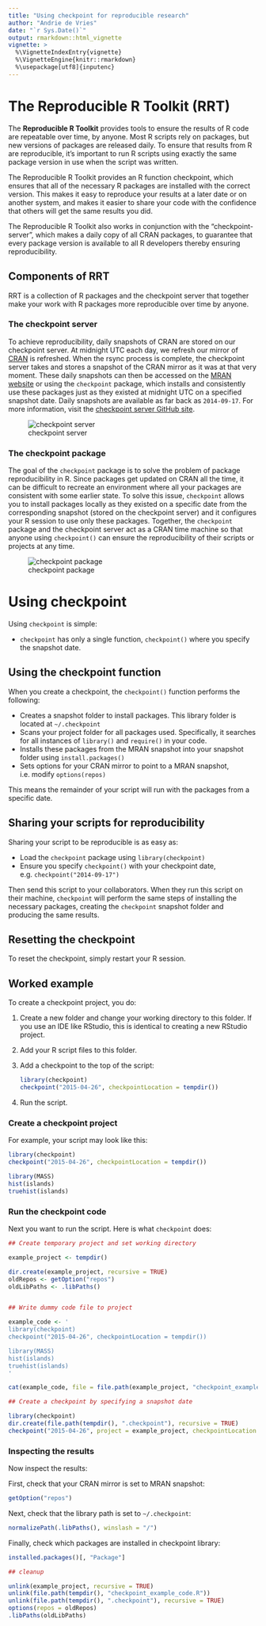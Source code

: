 ```yaml
---
title: "Using checkpoint for reproducible research"
author: "Andrie de Vries"
date: "`r Sys.Date()`"
output: rmarkdown::html_vignette
vignette: >
  %\VignetteIndexEntry{vignette}
  %\VignetteEngine{knitr::rmarkdown}
  %\usepackage[utf8]{inputenc}
---
```


# The Reproducible R Toolkit (RRT)

The **Reproducible R Toolkit** provides tools to ensure the results of R code are repeatable over time, by anyone. Most R scripts rely on packages, but new versions of packages are released daily. To ensure that results from R are reproducible, it's important to run R scripts using exactly the same package version in use when the script was written.

The Reproducible R Toolkit provides an R function checkpoint, which ensures that all of the necessary R packages are installed with the correct version. This makes it easy to reproduce your results at a later date or on another system, and makes it easier to share your code with the confidence that others will get the same results you did.

The Reproducible R Toolkit also works in conjunction with the "checkpoint-server", which makes a daily copy of all CRAN packages, to guarantee that every package version is available to all R developers thereby ensuring reproducibility.

## Components of RRT

RRT is a collection of R packages and the checkpoint server that together make your work with R packages more reproducible over time by anyone.

### The checkpoint server

To achieve reproducibility, daily snapshots of CRAN are stored on our checkpoint server. At midnight UTC each day, we refresh our mirror of [CRAN](https://cran.r-project.org/) is refreshed. When the rsync process is complete, the checkpoint server takes and stores a snapshot of the CRAN mirror as it was at that very moment. These daily snapshots can then be accessed on the [MRAN website](https://mran.microsoft.com/snapshot) or using the `checkpoint` package, which installs and consistently use these packages just as they existed at midnight UTC on a specified snapshot date. Daily snapshots are available as far back as `2014-09-17`. For more information, visit the [checkpoint server GitHub site](https://github.com/RevolutionAnalytics/checkpoint-server).

![checkpoint server](checkpoint-server.png)

### The checkpoint package

The goal of the `checkpoint` package is to solve the problem of package reproducibility in R. Since packages get updated on CRAN all the time, it can be difficult to recreate an environment where all your packages are consistent with some earlier state. To solve this issue, `checkpoint` allows you to install packages locally as they existed on a specific date from the corresponding snapshot (stored on the checkpoint server) and it configures your R session to use only these packages. Together, the `checkpoint` package and the checkpoint server act as a CRAN time machine so that anyone using `checkpoint()` can ensure the reproducibility of their scripts or projects at any time.

![checkpoint package](checkpoint-pkg.png)



# Using checkpoint

Using `checkpoint` is simple:

- `checkpoint` has only a single function, `checkpoint()` where you specify the snapshot date.

## Using the checkpoint function

When you create a checkpoint, the `checkpoint()` function performs the following:

- Creates a snapshot folder to install packages. This library folder is located at `~/.checkpoint`
- Scans your project folder for all packages used. Specifically, it searches for all instances of `library()` and `require()` in your code.
- Installs these packages from the MRAN snapshot into your snapshot folder using `install.packages()`
- Sets options for your CRAN mirror to point to a MRAN snapshot, i.e. modify `options(repos)`

This means the remainder of your script will run with the packages from a specific date.


## Sharing your scripts for reproducibility

Sharing your script to be reproducible is as easy as:

- Load the `checkpoint` package using `library(checkpoint)`
- Ensure you specify `checkpoint()` with your checkpoint date, e.g. `checkpoint("2014-09-17")`

Then send this script to your collaborators.  When they run this script on their machine, `checkpoint` will perform the same steps of installing the necessary packages, creating the `checkpoint` snapshot folder and producing the same results.


## Resetting the checkpoint

To reset the checkpoint, simply restart your R session.



## Worked example

To create a checkpoint project, you do:

1. Create a new folder and change your working directory to this folder.  If you use an IDE like RStudio, this is identical to creating a new RStudio project.
2. Add your R script files to this folder.
3. Add a checkpoint to the top of the script:

    ```r
    library(checkpoint)
    checkpoint("2015-04-26", checkpointLocation = tempdir())
    ```

4. Run the script.

### Create a checkpoint project

For example, your script may look like this:

```r
library(checkpoint)
checkpoint("2015-04-26", checkpointLocation = tempdir())

library(MASS)
hist(islands)
truehist(islands)
```


### Run the checkpoint code

Next you want to run the script.  Here is what `checkpoint` does:


```r

## Create temporary project and set working directory

example_project <- tempdir()

dir.create(example_project, recursive = TRUE)
oldRepos <- getOption("repos")
oldLibPaths <- .libPaths()


## Write dummy code file to project

example_code <- '
library(checkpoint)
checkpoint("2015-04-26", checkpointLocation = tempdir())

library(MASS)
hist(islands)
truehist(islands)
'

cat(example_code, file = file.path(example_project, "checkpoint_example_code.R"))

```

```r
## Create a checkpoint by specifying a snapshot date

library(checkpoint)
dir.create(file.path(tempdir(), ".checkpoint"), recursive = TRUE)
checkpoint("2015-04-26", project = example_project, checkpointLocation = tempdir())
```

### Inspecting the results

Now inspect the results:

First, check that your CRAN mirror is set to MRAN snapshot:


```r
getOption("repos")
```


Next, check that the library path is set to `~/.checkpoint`:

```r
normalizePath(.libPaths(), winslash = "/")
```

Finally, check which packages are installed in checkpoint library:

```r
installed.packages()[, "Package"]
```



```r
## cleanup

unlink(example_project, recursive = TRUE)
unlink(file.path(tempdir(), "checkpoint_example_code.R"))
unlink(file.path(tempdir(), ".checkpoint"), recursive = TRUE)
options(repos = oldRepos)
.libPaths(oldLibPaths)
```
